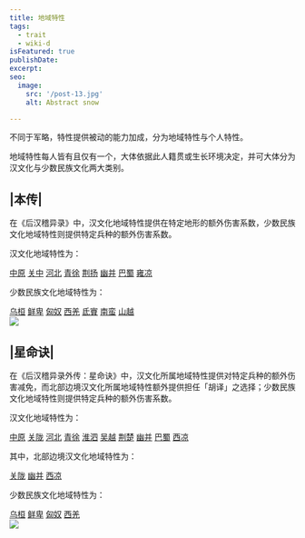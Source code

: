 ```yaml
---
title: 地域特性
tags:
  - trait
  - wiki-d
isFeatured: true
publishDate: 
excerpt: 
seo:
  image:
    src: '/post-13.jpg'
    alt: Abstract snow

---
```


不同于军略，特性提供被动的能力加成，分为地域特性与个人特性。

地域特性每人皆有且仅有一个，大体依据此人籍贯或生长环境决定，并可大体分为汉文化与少数民族文化两大类别。

## |本传|

在《后汉稽异录》中，汉文化地域特性提供在特定地形的额外伤害系数，少数民族文化地域特性则提供特定兵种的额外伤害系数。

汉文化地域特性为：

<div class='flex flex-col'>
<a href='../trait_zhongyuan'>中原</a>
<a href='../trait_guanzhong'>关中</a>
<a href='../trait_hebei'>河北</a>
<a href='../trait_qingxu'>青徐</a>
<a href='../trait_jingyang'>荆扬</a>
<a href='../trait_youbing'>幽并</a>
<a href='../trait_bashu'>巴蜀</a>
<a href='../trait_yongliang'>雍凉</a>

</div>

少数民族文化地域特性为：

<div class='flex flex-col'>
<a href=''>乌桓</a>
<a href=''>鲜卑</a>
<a href=''>匈奴</a>
<a href=''>西羌</a>
<a href=''>氐賨</a>
<a href=''>南蛮</a>
<a href=''>山越</a>
</div>

<img src='/image/Region_Base.png' />

## |星命诀|

在《后汉稽异录外传：星命诀》中，汉文化所属地域特性提供对特定兵种的额外伤害减免，而北部边境汉文化所属地域特性额外提供担任「胡译」之选择；少数民族文化地域特性则提供特定兵种的额外伤害系数。

汉文化地域特性为：

<div class='flex flex-col'>
<a href='../trait_zhongyuan'>中原</a>
<a href='../trait_guanzhong'>关陇</a>
<a href='../trait_hebei'>河北</a>
<a href='../trait_qingxu'>青徐</a>
<a href='../trait_huaisi'>淮泗</a>
<a href='../trait_wuyue'>吴越</a>
<a href='../trait_jingyang'>荆楚</a>
<a href='../trait_youbing'>幽并</a>
<a href='../trait_bashu'>巴蜀</a>
<a href='../trait_yongliang'>西凉</a>
</div>

其中，北部边境汉文化地域特性为：

<div class='flex flex-col'>
<a href='../trait_guanzhong'>关陇</a>
<a href='../trait_youbing'>幽并</a>
<a href='../trait_yongliang'>西凉</a>
</div>


少数民族文化地域特性为：

<div class='flex flex-col'>
<a href=''>乌桓</a>
<a href=''>鲜卑</a>
<a href=''>匈奴</a>
<a href=''>西羌</a>
</div>

<img src='/image/Region_DLC.png' />